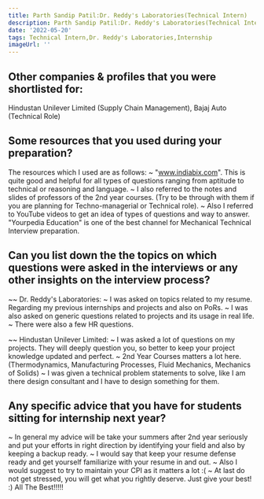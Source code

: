 ```yaml
---
title: Parth Sandip Patil:Dr. Reddy's Laboratories(Technical Intern)
description: Parth Sandip Patil:Dr. Reddy's Laboratories(Technical Intern)
date: '2022-05-20'
tags: Technical Intern,Dr. Reddy's Laboratories,Internship
imageUrl: ''
---
```


## Other companies & profiles that you were shortlisted for:
Hindustan Unilever Limited (Supply Chain Management), Bajaj Auto (Technical Role)

## Some resources that you used during your preparation?
The resources which I used are as follows: 
~ "www.indiabix.com". This is quite good and helpful for all types of questions ranging from 
    aptitude to technical or reasoning and language.
~ I also referred to the notes and slides of professors of the 2nd year courses. (Try to be 
    through with them if you are planning for Techno-managerial or Technical role).
~ Also I referred to YouTube videos to get an idea of types of questions and way to answer. 
    "Yourpedia Education" is one of the best channel for Mechanical Technical Interview 
    preparation.

## Can you list down the the topics on which questions were asked in the interviews or any other insights on the interview process?
~~ Dr. Reddy's Laboratories:
~ I was asked on topics related to my resume. Regarding my previous internships and 
    projects and also on PoRs.
~ I was also asked on generic questions related to projects and its usage in real life.
~ There were also a few HR questions.

~~ Hindustan Unilever Limited:
~ I was asked a lot of questions on my projects. They will deeply question you, so better to 
    keep your project knowledge updated and perfect.
~ 2nd Year Courses matters a lot here. (Thermodynamics, Manufacturing Processes, Fluid 
    Mechanics, Mechanics of Solids)
~ I was given a technical problem statements to solve, like I am there design consultant and 
    I have to design something for them.
## Any specific advice that you have for students sitting for internship next year?
~ In general my advice will be take your summers after 2nd year seriously and put your 
    efforts in right direction by identifying your field and also by keeping a backup ready. 
~ I would say that keep your resume defense ready and get yourself familiarize with your 
    resume in and out.
~ Also I would suggest to try to maintain your CPI as it matters a lot :(
~ At last do not get stressed, you will get what you rightly deserve. Just give your best! :)
All The Best!!!!!

